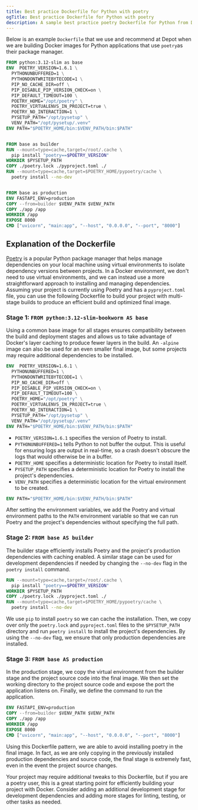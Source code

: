 ```yaml
---
title: Best practice Dockerfile for Python with poetry
ogTitle: Best practice Dockerfile for Python with poetry
description: A sample best practice poetry Dockerfile for Python from Depot
---
```


Below is an example `Dockerfile` that we use and recommend at Depot when we are building Docker images for Python applications that use `poetry`as their package manager.

```dockerfile
FROM python:3.12-slim as base
ENV  POETRY_VERSION=1.6.1 \
  PYTHONUNBUFFERED=1 \
  PYTHONDONTWRITEBYTECODE=1 \
  PIP_NO_CACHE_DIR=off \
  PIP_DISABLE_PIP_VERSION_CHECK=on \
  PIP_DEFAULT_TIMEOUT=100 \
  POETRY_HOME="/opt/poetry" \
  POETRY_VIRTUALENVS_IN_PROJECT=true \
  POETRY_NO_INTERACTION=1 \
  PYSETUP_PATH="/opt/pysetup" \
  VENV_PATH="/opt/pysetup/.venv"
ENV PATH="$POETRY_HOME/bin:$VENV_PATH/bin:$PATH"


FROM base as builder
RUN --mount=type=cache,target=/root/.cache \
  pip install "poetry==$POETRY_VERSION"
WORKDIR $PYSETUP_PATH
COPY ./poetry.lock ./pyproject.toml ./
RUN --mount=type=cache,target=$POETRY_HOME/pypoetry/cache \
  poetry install --no-dev


FROM base as production
ENV FASTAPI_ENV=production
COPY --from=builder $VENV_PATH $VENV_PATH
COPY ./app /app
WORKDIR /app
EXPOSE 8000
CMD ["uvicorn", "main:app", "--host", "0.0.0.0", "--port", "8000"]
```

## Explanation of the Dockerfile

[Poetry](https://github.com/python-poetry/poetry) is a popular Python package manager that helps manage dependencies on your local machine using virtual environments to isolate dependency versions between projects. In a Docker environment, we don't need to use virtual environments, and we can instead use a more straightforward approach to installing and managing dependencies. Assuming your project is currently using Poetry and has a `pyproject.toml` file, you can use the following Dockerfile to build your project with multi-stage builds to produce an efficient build and optimized final image.

### Stage 1: `FROM python:3.12-slim-bookworm AS base`

Using a common base image for all stages ensures compatibility between the build and deployment stages and allows us to take advantage of Docker's layer caching to produce fewer layers in the build. An `-alpine` image can also be used for an even smaller final image, but some projects may require additional dependencies to be installed.

```dockerfile
ENV  POETRY_VERSION=1.6.1 \
  PYTHONUNBUFFERED=1 \
  PYTHONDONTWRITEBYTECODE=1 \
  PIP_NO_CACHE_DIR=off \
  PIP_DISABLE_PIP_VERSION_CHECK=on \
  PIP_DEFAULT_TIMEOUT=100 \
  POETRY_HOME="/opt/poetry" \
  POETRY_VIRTUALENVS_IN_PROJECT=true \
  POETRY_NO_INTERACTION=1 \
  PYSETUP_PATH="/opt/pysetup" \
  VENV_PATH="/opt/pysetup/.venv"
ENV PATH="$POETRY_HOME/bin:$VENV_PATH/bin:$PATH"
```

- `POETRY_VERSION=1.6.1` specifies the version of Poetry to install.
- `PYTHONUNBUFFERED=1` tells Python to not buffer the output. This is useful for ensuring logs are output in real-time, so a crash doesn't obscure the logs that would otherwise be in a buffer.
- `POETRY_HOME` specifies a deterministic location for Poetry to install itself.
- `PYSETUP_PATH` specifies a deterministic location for Poetry to install the project's dependencies.
- `VENV_PATH` specifies a deterministic location for the virtual environment to be created.

```dockerfile
ENV PATH="$POETRY_HOME/bin:$VENV_PATH/bin:$PATH"
```

After setting the environment variables, we add the Poetry and virtual environment paths to the `PATH` environment variable so that we can run Poetry and the project's dependencies without specifying the full path.

### Stage 2: `FROM base AS builder`

The builder stage efficiently installs Poetry and the project's production dependencies with caching enabled. A similar stage can be used for development dependencies if needed by changing the `--no-dev` flag in the `poetry install` command.

```dockerfile
RUN --mount=type=cache,target=/root/.cache \
  pip install "poetry==$POETRY_VERSION"
WORKDIR $PYSETUP_PATH
COPY ./poetry.lock ./pyproject.toml ./
RUN --mount=type=cache,target=$POETRY_HOME/pypoetry/cache \
  poetry install --no-dev
```

We use `pip` to install `poetry` so we can cache the installation. Then, we copy over only the `poetry.lock` and `pyproject.toml` files to the `$PYSETUP_PATH` directory and run `poetry install` to install the project's dependencies. By using the `--no-dev` flag, we ensure that only production dependencies are installed.

### Stage 3: `FROM base AS production`

In the production stage, we copy the virtual environment from the builder stage and the project source code into the final image. We then set the working directory to the project source code and expose the port the application listens on. Finally, we define the command to run the application.

```dockerfile
ENV FASTAPI_ENV=production
COPY --from=builder $VENV_PATH $VENV_PATH
COPY ./app /app
WORKDIR /app
EXPOSE 8000
CMD ["uvicorn", "main:app", "--host", "0.0.0.0", "--port", "8000"]
```

Using this Dockerfile pattern, we are able to avoid installing poetry in the final image. In fact, as we are only copying in the previously installed production dependencies and source code, the final stage is extremely fast, even in the event the project source changes.

Your project may require additional tweaks to this Dockerfile, but if you are a poetry user, this is a great starting point for efficiently building your project with Docker. Consider adding an additional development stage for development dependencies and adding more stages for linting, testing, or other tasks as needed.
